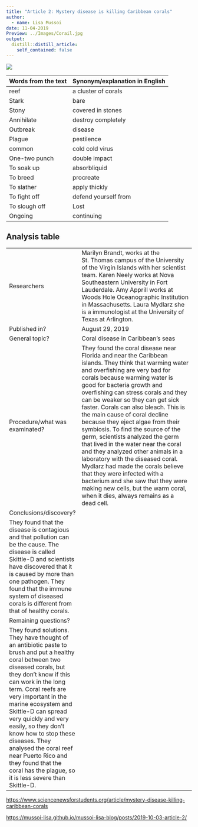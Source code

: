 ```yaml
---
title: "Article 2: Mystery disease is killing Caribbean corals"
author:
  - name: Lisa Mussoi 
date: 11-04-2019
Preview: ../Images/Corail.jpg 
output:
  distill::distill_article:
    self_contained: false
---
```




![](Images/corail1.jpg)




| Words from the text | Synonym/explanation in English |
| ------------------- | ------------------------------ |
|reef | a cluster of corals|
|Stark | bare|
|Stony| covered in stones|
|Annihilate | destroy completely|
|Outbreak | disease|
|Plague | pestilence |
|common | cold cold virus|
|One-two punch |double impact|
|To soak up | absorbliquid|
|To breed | procreate|
|To slather | apply thickly|
|To fight off | defend yourself from|
|To slough off | Lost|
|Ongoing | continuing|



## Analysis table 

|                              |                                                                     |
| ---------------------------- | ------------------------------------------------------------------- |
| Researchers                  | Marilyn Brandt, works  at the St. Thomas campus of the University of the Virgin Islands with her scientist team. Karen Neely works at Nova Southeastern University in Fort Lauderdale. Amy Apprill works at Woods Hole Oceanographic Institution in Massachusetts. Laura Mydlarz she is a immunologist at the University of Texas at Arlington.               |
| Published in?                | August 29, 2019                                                       |
| General topic?               |  Coral disease in Caribbean's seas                    |
| Procedure/what was examinated? |They found the coral disease near Florida and near the Caribbean islands. They think that warming water and overfishing are very bad for corals because warming water is good for bacteria growth and overfishing can stress corals and they can be weaker so they can get sick faster. Corals can also bleach. This is the main cause of coral decline because they eject algae from their symbiosis. To find the source of the germ, scientists analyzed the germ that lived in the water near the coral and they analyzed other animals in a laboratory with the diseased coral. Mydlarz had made the corals believe that they were infected with a bacterium and she saw that they were making new cells, but the warm coral, when it dies, always remains as a dead cell. |
| Conclusions/discovery?       |
They found that the disease is contagious and that pollution can be the cause. The disease is called Skittle-D and scientists have discovered that it is caused by more than one pathogen. They found that the immune system of diseased corals is different from that of healthy corals.|
| Remaining questions?         |
They found solutions. They have thought of an antibiotic paste to brush and put a healthy coral between two diseased corals, but they don't know if this can work in the long term. Coral reefs are very important in the marine ecosystem and Skittle-D can spread very quickly and very easily, so they don't know how to stop these diseases. They analysed the coral reef near Puerto Rico and they found that the coral has the plague, so it is less severe than Skittle-D.  |


<https://www.sciencenewsforstudents.org/article/mystery-disease-killing-caribbean-corals>

<https://mussoi-lisa.github.io/mussoi-lisa-blog/posts/2019-10-03-article-2/>
